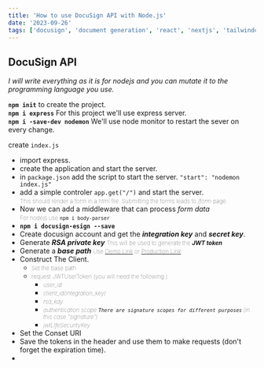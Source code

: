 ```yaml
---
title: 'How to use DocuSign API with Node.js'
date: '2023-09-26'
tags: ['docusign', 'document generation', 'react', 'nextjs', 'tailwindcss', 'mdx']
---
```


## DocuSign API
*I will write everything as it is for nodejs and you can mutate it to the programming language you use.*

**`npm init`** to create the project.<br>
**`npm i express`** For this project we'll use express server.</br>
**`npm i -save-dev nodemon`** We'll use node monitor to restart the sever on every change.</br>

create `index.js`</br>
- import express.
- create the application and start the server.
- in `package.json` add the script to start the server. `"start": "nodemon index.js"`
- add a simple controler `app.get("/")` and start the server.</br>
     <small style="font-weight: lighter;">This should render a form in a html file. Submitting the forms leads to */form* page.</small>
- Now we can add a middleware that can process *form data*</br> <small style="font-weight: lighter;">For nodejs use `npm i body-parser`</small>
- **`npm i docusign-esign --save`**
- Create docusign account and get the ***integration key*** and ***secret key***.
- Generate ***RSA private key*** <small style="font-weight: lighter;">This will be used to generate the ***JWT token***.</small>
- Generate a ***base path*** <small style="font-weight: lighter;"> Use [Demo Link](https://demo.docusign.net/retrestapi) or [Production Link](https://www.docusign.net/restapi)</small>
- Construct The Client.
    - <small style="font-weight: lighter;">Set the base path</small>
    - <small style="font-weight: lighter;">request JWTUserToken (you will need the following:)</small>
        - <small style="font-weight: lighter;">*user_id*</small>
        - <small style="font-weight: lighter;">*client_id(integration_key)*</small>
        - <small style="font-weight: lighter;">*rsa_kay*</small>
        - <small style="font-weight: lighter;">*authentication scope `There are signature scopes for different purposes` (in this case "signature")*</small>
        - <small style="font-weight: lighter;">*jwtLIfeSecurityKey*.</small>
- Set the Conset URI
- Save the tokens in the header and use them to make requests (don't forget the expiration time).
- 